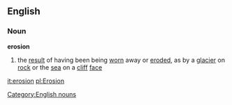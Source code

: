 ==English==
===Noun===
[[Category:English nouns]]
'''erosion'''
#the [[result]] of having been being [[worn]] away or [[eroded]], as by a [[glacier]] on [[rock]] or the [[sea]] on a [[cliff]] [[face]]

[[it:erosion]]
[[pl:Erosion]]